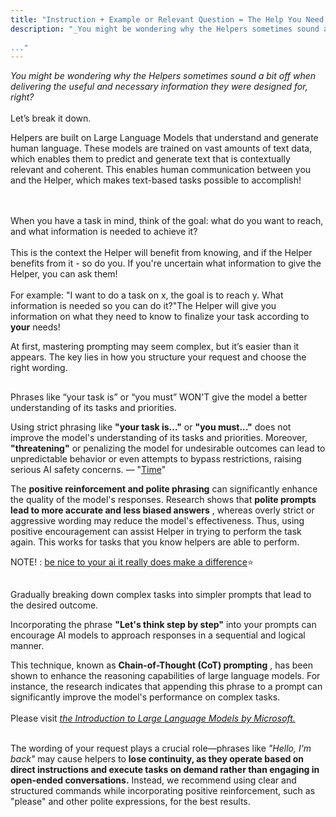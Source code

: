 ```yaml
---
title: "​​Instruction + Example or Relevant Question = The Help You Need.​"
description: "_You might be wondering why the Helpers sometimes sound a bit off when delivering the useful and necessary information they were designed for, right?_  
​  
..."
---
```


_You might be wondering why the Helpers sometimes sound a bit off when delivering the useful and necessary information they were designed for, right?_  
​  
Let’s break it down.

Helpers are built on Large Language Models that understand and generate human language. These models are trained on vast amounts of text data, which enables them to predict and generate text that is contextually relevant and coherent. This enables human communication between you and the Helper, which makes text-based tasks possible to accomplish!  
​  
​


When you have a task in mind, think of the goal: what do you want to reach, and what information is needed to achieve it?   
​  
This is the context the Helper will benefit from knowing, and if the Helper benefits from it - so do you. If you're uncertain what information to give the Helper, you can ask them!   
​  
For example: "I want to do a task on x, the goal is to reach y. What information is needed so you can do it?"The Helper will give you information on what they need to know to finalize your task according to **your** needs!

At first, mastering prompting may seem complex, but it’s easier than it appears. The key lies in how you structure your request and choose the right wording.

##   
  
Phrases like “your task is” or “you must” WON'T give the model a better understanding of its tasks and priorities.  


Using strict phrasing like **"your task is..."** or **"you must..."** does not improve the model's understanding of its tasks and priorities. Moreover, **"threatening"** or penalizing the model for undesirable outcomes can lead to unpredictable behavior or even attempts to bypass restrictions, raising serious AI safety concerns. — "[Time](https://time.com/7202784/ai-research-strategic-lying/)"

The **positive reinforcement and polite phrasing** can significantly enhance the quality of the model's responses. Research shows that **polite prompts lead to more accurate and less biased answers** , whereas overly strict or aggressive wording may reduce the model's effectiveness. Thus, using positive encouragement can assist Helper in trying to perform the task again. This works for tasks that you know helpers are able to perform.

NOTE! : [be nice to your ai it really does make a difference](https://www.thetimes.com/uk/technology-uk/article/be-nice-to-your-ai-it-really-does-make-a-difference-89ftllnz8?)⭐️

##   
  
Gradually breaking down complex tasks into simpler prompts that lead to the desired outcome.  


Incorporating the phrase **"Let's think step by step"** into your prompts can encourage AI models to approach responses in a sequential and logical manner. 

This technique, known as **Chain-of-Thought (CoT) prompting** , has been shown to enhance the reasoning capabilities of large language models. For instance, the research indicates that appending this phrase to a prompt can significantly improve the model's performance on complex tasks.   
​  
Please visit _[the Introduction to Large Language Models by Microsoft.](https://learn.microsoft.com/en-us/training/modules/introduction-large-language-models/)_  
​ 

The wording of your request plays a crucial role—phrases like _"Hello, I'm back"_ may cause helpers to **lose continuity, as they operate based on direct instructions and execute tasks on demand rather than engaging in open-ended conversations.** Instead, we recommend using clear and structured commands while incorporating positive reinforcement, such as "please" and other polite expressions, for the best results.